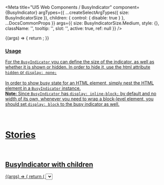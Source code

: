 
<Meta
  title="UI5 Web Components / BusyIndicator"
  component={BusyIndicator}
  argTypes={{
    ...createSelectArgTypes({ size: BusyIndicatorSize }),
    children: { control: { disable: true } },
    ...DocsCommonProps
  }}
  args={{
    size: BusyIndicatorSize.Medium,
    style: {},
    className: '',
    tooltip: '',
    slot: '',
    active: true,
    ref: null
  }}
/>

<DocsHeader />

<Canvas>
  <Story name="Default">
    {(args) => {
      return <BusyIndicator {...args} />;
    }}
  </Story>
</Canvas>

<ArgsTable story="." />
<div style={{ fontFamily: 'var(--sapFontFamily)', fontSize: 'var(--sapFontSize)', color: 'var(--sapTextColor)' }}>
  <h3 id="usage" tabindex="-1">
    <a aria-hidden="true" href="#usage" tabindex="-1" target="_self" class="css-yi0p10" />
    Usage
  </h3>
  For the <code>BusyIndicator</code> you can define the size of the indicator, as well as whether it is shown or hidden.
  In order to hide it, use the html attribute <code>hidden</code> or <code>display: none;</code> <br />
  <br />
  In order to show busy state for an HTML element, simply nest the HTML element in a <code>BusyIndicator</code> instance.
  <br />
  <b>Note:</b> Since <code>BusyIndicator</code> has <code>display: inline-block;</code> by default and no width of its own,
  whenever you need to wrap a block-level element, you should set <code>display: block</code> to the busy indicator as well.
</div>

<br />
<br />

# Stories

<br />

## BusyIndicator with children

<Canvas>
  <Story name="With children" args={{ active: true }}>
    {(args) => {
      return (
        <BusyIndicator {...args}>
          <Select />
        </BusyIndicator>
      );
    }}
  </Story>
</Canvas>

<Canvas>
  <BusyIndicator active>
    <Text>
      Lorem ipsum dolor sit amet, consetetur sadipscing elitr, sed diam nonumy eirmod tempor invidunt ut labore et
      dolore magna aliquyam erat, sed diam voluptua. At vero eos et accusam et justo duo dolores et ea rebum. Stet clita
      kasd gubergren, no sea takimata sanctus est Lorem ipsum dolor sit amet. Lorem ipsum dolor sit amet, consetetur
      sadipscing elitr, sed diam nonumy eirmod tempor invidunt ut labore et dolore magna aliquyam erat, sed diam
      voluptua. At vero eos et accusam et justo duo dolores et ea rebum. Stet clita kasd gubergren, no sea takimata
      sanctus est Lorem ipsum dolor sit amet.
    </Text>
  </BusyIndicator>
</Canvas>
